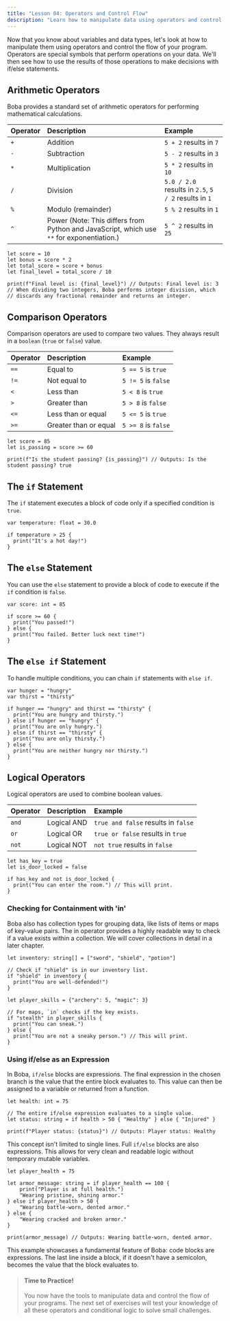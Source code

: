 ```yaml
---
title: "Lesson 04: Operators and Control Flow"
description: "Learn how to manipulate data using operators and control the flow of your program with if/else statements."
---
```


Now that you know about variables and data types, let's look at how to manipulate them using operators and control the flow of your program. Operators are special symbols that perform operations on your data. We'll then see how to use the results of those operations to make decisions with if/else statements.

## Arithmetic Operators

Boba provides a standard set of arithmetic operators for performing mathematical calculations.

| Operator | Description      | Example                |
| :------- | :--------------- | :--------------------- |
| `+`      | Addition         | `5 + 2` results in `7`   |
| `-`      | Subtraction      | `5 - 2` results in `3`   |
| `*`      | Multiplication   | `5 * 2` results in `10`  |
| `/`      | Division         | `5.0 / 2.0` results in `2.5`, `5 / 2` results in `1` |
| `%`      | Modulo (remainder) | `5 % 2` results in `1`   |
| `^`      | Power (Note: This differs from Python and JavaScript, which use `**` for exponentiation.) | `5 ^ 2` results in `25`  |

```boba
let score = 10
let bonus = score * 2
let total_score = score + bonus
let final_level = total_score / 10

print(f"Final level is: {final_level}") // Outputs: Final level is: 3
// When dividing two integers, Boba performs integer division, which
// discards any fractional remainder and returns an integer.
```

## Comparison Operators

Comparison operators are used to compare two values. They always result in a `boolean` (`true` or `false`) value.

| Operator | Description          | Example               |
| :------- | :------------------- | :-------------------- |
| `==`     | Equal to             | `5 == 5` is `true`    |
| `!=`     | Not equal to         | `5 != 5` is `false`   |
| `<`      | Less than            | `5 < 8` is `true`     |
| `>`      | Greater than         | `5 > 8` is `false`    |
| `<=`     | Less than or equal   | `5 <= 5` is `true`    |
| `>=`     | Greater than or equal| `5 >= 8` is `false`   |

```boba
let score = 85
let is_passing = score >= 60

print(f"Is the student passing? {is_passing}") // Outputs: Is the student passing? true
```

## The `if` Statement

The `if` statement executes a block of code only if a specified condition is `true`.

```boba
var temperature: float = 30.0

if temperature > 25 {
  print("It's a hot day!")
}
```

## The `else` Statement

You can use the `else` statement to provide a block of code to execute if the `if` condition is `false`.

```boba
var score: int = 85

if score >= 60 {
  print("You passed!")
} else {
  print("You failed. Better luck next time!")
}
```

## The `else if` Statement

To handle multiple conditions, you can chain `if` statements with `else if`.

```boba
var hunger = "hungry"
var thirst = "thirsty"

if hunger == "hungry" and thirst == "thirsty" {
  print("You are hungry and thirsty.")
} else if hunger == "hungry" {
  print("You are only hungry.")
} else if thirst == "thirsty" {
  print("You are only thirsty.")
} else {
  print("You are neither hungry nor thirsty.")
}
```

## Logical Operators

Logical operators are used to combine boolean values.

| Operator | Description | Example                               |
| :------- | :---------- | :------------------------------------ |
| `and`    | Logical AND | `true and false` results in `false` |
| `or`     | Logical OR  | `true or false` results in `true`   |
| `not`    | Logical NOT | `not true` results in `false`       |

```boba
let has_key = true
let is_door_locked = false

if has_key and not is_door_locked {
  print("You can enter the room.") // This will print.
}
```

### Checking for Containment with 'in'

Boba also has collection types for grouping data, like lists of items or maps of key-value pairs. The in operator provides a highly readable way to check if a value exists within a collection. We will cover collections in detail in a later chapter.

```boba
let inventory: string[] = ["sword", "shield", "potion"]

// Check if "shield" is in our inventory list.
if "shield" in inventory {
  print("You are well-defended!")
}

let player_skills = {"archery": 5, "magic": 3}

// For maps, `in` checks if the key exists.
if "stealth" in player_skills {
  print("You can sneak.")
} else {
  print("You are not a sneaky person.") // This will print.
}
```

### Using if/else as an Expression

In Boba, `if/else` blocks are expressions. The final expression in the chosen branch is the value that the entire block evaluates to. This value can then be assigned to a variable or returned from a function.

```boba
let health: int = 75

// The entire if/else expression evaluates to a single value.
let status: string = if health > 50 { "Healthy" } else { "Injured" }

print(f"Player status: {status}") // Outputs: Player status: Healthy
```

This concept isn't limited to single lines. Full `if/else` blocks are also expressions. This allows for very clean and readable logic without temporary mutable variables.

```boba
let player_health = 75

let armor_message: string = if player_health == 100 {
    print("Player is at full health.")
    "Wearing pristine, shining armor."
} else if player_health > 50 {
    "Wearing battle-worn, dented armor."
} else {
    "Wearing cracked and broken armor."
}

print(armor_message) // Outputs: Wearing battle-worn, dented armor.
```

This example showcases a fundamental feature of Boba: code blocks are expressions. The last line inside a block, if it doesn't have a semicolon, becomes the value that the block evaluates to.

> #### **Time to Practice!**
> You now have the tools to manipulate data and control the flow of your programs. The next set of exercises will test your knowledge of all these operators and conditional logic to solve small challenges. 